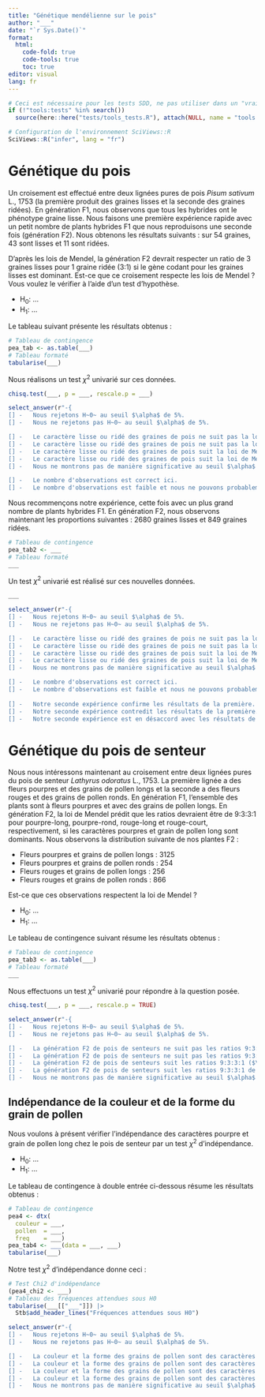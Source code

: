```yaml
---
title: "Génétique mendélienne sur le pois"
author: "___"
date: "`r Sys.Date()`"
format:
  html:
    code-fold: true
    code-tools: true
    toc: true
editor: visual
lang: fr
---
```


<!--# Ce bloc-notes ne comporte exceptionnellement pas la structure classique (introduction, but, matériel et méthodes...) pour aller droit à l'essentiel. Il vous permet de vous familiariser avec les tests d'hypothèses du Chi2 et de leur inteprétation, tout en vous libérant un maximum de temps pour commencer à travailler sur le projet de groupe. -->

```r
# Ceci est nécessaire pour les tests SDD, ne pas utiliser dans un "vrai" projet
if (!"tools:tests" %in% search())
  source(here::here("tests/tools_tests.R"), attach(NULL, name = "tools:tests"))

# Configuration de l'environnement SciViews::R
SciViews::R("infer", lang = "fr")
```

# Génétique du pois

Un croisement est effectué entre deux lignées pures de pois *Pisum sativum* L., 1753 (la première produit des graines lisses et la seconde des graines ridées). En génération F1, nous observons que tous les hybrides ont le phénotype graine lisse. Nous faisons une première expérience rapide avec un petit nombre de plants hybrides F1 que nous reproduisons une seconde fois (génération F2). Nous obtenons les résultats suivants : sur 54 graines, 43 sont lisses et 11 sont ridées.

D'après les lois de Mendel, la génération F2 devrait respecter un ratio de 3 graines lisses pour 1 graine ridée (3:1) si le gène codant pour les graines lisses est dominant. Est-ce que ce croisement respecte les lois de Mendel ? Vous voulez le vérifier à l'aide d'un test d'hypothèse.

<!--% Reformulez la situation décrite en langage statistique en posant l'hypothèse nulle et l'hypothèse alternative correspondantes à votre test de Chi^2 que vous allez réaliser ci-dessous. -->

-   H~0~: ...
-   H~1~: ...

Le tableau suivant présente les résultats obtenus :

<!--% Réalisez un tableau de contingence `pea_tab` qui reprend les observations de la génération F2. Utilisez `tabularise()` pour calculer les pourcentages, ainsi que le total. -->

```r
# Tableau de contingence
pea_tab <- as.table(___)
# Tableau formaté
tabularise(___)
```

Nous réalisons un test $\chi^2$ univarié sur ces données.

<!--% Complétez le chunk ci-dessous pour réaliser votre test d'hypothèse. -->

```r
chisq.test(___, p = ___, rescale.p = ___)
```

<!--% Interprétez les résultats de votre test au seuil alpha de 5% pour répondre à la question posée ci-dessus. -->

```r
select_answer(r"-{
[] -   Nous rejetons H~0~ au seuil $\alpha$ de 5%.
[] -   Nous ne rejetons pas H~0~ au seuil $\alpha$ de 5%.

[] -   Le caractère lisse ou ridé des graines de pois ne suit pas la loi de Mendel ($\chi^2_{obs}$ = 0.62, ddl = 1, p = 0.43).
[] -   Le caractère lisse ou ridé des graines de pois ne suit pas la loi de Mendel de manière significative au seuil $\alpha$ de 5% ($\chi^2–{obs}$ = 0.62, ddl = 1, p = 0.43).
[] -   Le caractère lisse ou ridé des graines de pois suit la loi de Mendel ($\chi^2_{obs}$ = 0.62, ddl = 1, p = 0.43).
[] -   Le caractère lisse ou ridé des graines de pois suit la loi de Mendel de manière significative au seuil $\alpha$ de 5% ($\chi^2_{obs}$ = 0.62, ddl = 1, p = 0.43).
[] -   Nous ne montrons pas de manière significative au seuil $\alpha$ de 5% que la loi de Mendel ne s'applique pas pour le caractère lisse ou ridé des graines de pois ($\chi^2_{obs}$ = 0.62, ddl = 1, p = 0.43).

[] -   Le nombre d'observations est correct ici.
[] -   Le nombre d'observations est faible et nous ne pouvons probablement pas répondre à la question posée. nous observons un ratio 4:1 dans notre échantillon.}-")
```

Nous recommençons notre expérience, cette fois avec un plus grand nombre de plants hybrides F1. En génération F2, nous observons maintenant les proportions suivantes : 2680 graines lisses et 849 graines ridées.

<!--% Réalisez un second tableau de contingence `pea_tab2` qui reprend les observations de la génération F2 de la deuxième expérience. Utilisez `tabularise()` pour calculer les pourcentages, ainsi que le total -->

```r
# Tableau de contingence
pea_tab2 <- ___
# Tableau formaté
___
```

Un test $\chi^2$ univarié est réalisé sur ces nouvelles données.

<!--% Effectuez le test d'hypothèse pour vérifier une seconde fois. -->

```r
___
```

<!--% Interprétez les résultats de votre test au seuil alpha de 5% pour répondre à la question posée ci-dessus. -->

```r
select_answer(r"-{
[] -   Nous rejetons H~0~ au seuil $\alpha$ de 5%.
[] -   Nous ne rejetons pas H~0~ au seuil $\alpha$ de 5%.

[] -   Le caractère lisse ou ridé des graines de pois ne suit pas la loi de Mendel ($\chi^2_{obs}$ = 1.67, ddl = 1, p = 0.20).
[] -   Le caractère lisse ou ridé des graines de pois ne suit pas la loi de Mendel de manière significative au seuil $\alpha$ de 5% ($\chi^2_{obs}$ = 1.67, ddl = 1, p = 0.20).
[] -   Le caractère lisse ou ridé des graines de pois suit la loi de Mendel ($\chi^2_{obs}$ = 1.67, ddl = 1, p = 0.20).
[] -   Le caractère lisse ou ridé des graines de pois suit la loi de Mendel de manière significative au seuil $\alpha$ de 5% ($\chi^2_{obs}$ = 1.67, ddl = 1, p = 0.20).
[] -   Nous ne montrons pas de manière significative au seuil $\alpha$ de 5% que la loi de Mendel ne s'applique pas pour le caractère lisse ou ridé des graines de pois ($\chi^2_{obs}$ = 1.67, ddl = 1, p = 0.20).

[] -   Le nombre d'observations est correct ici.
[] -   Le nombre d'observations est faible et nous ne pouvons probablement pas répondre à la question posée.
  
[] -   Notre seconde expérience confirme les résultats de la première.
[] -   Notre seconde expérience contredit les résultats de la première.
[] -   Notre seconde expérience est en désaccord avec les résultats de la première, mais comme le nombre d'observations y est plus important, nous nous fions à ce dernier résultat.}-")
```

# Génétique du pois de senteur

Nous nous intéressons maintenant au croisement entre deux lignées pures du pois de senteur *Lathyrus odoratus* L., 1753. La première lignée a des fleurs pourpres et des grains de pollen longs et la seconde a des fleurs rouges et des grains de pollen ronds. En génération F1, l'ensemble des plants sont à fleurs pourpres et avec des grains de pollen longs. En génération F2, la loi de Mendel prédit que les ratios devraient être de 9:3:3:1 pour pourpre-long, pourpre-rond, rouge-long et rouge-court, respectivement, si les caractères pourpres et grain de pollen long sont dominants. Nous observons la distribution suivante de nos plantes F2 :

-   Fleurs pourpres et grains de pollen longs : 3125
-   Fleurs pourpres et grains de pollen ronds : 254
-   Fleurs rouges et grains de pollen longs : 256
-   Fleurs rouges et grains de pollen ronds : 866

Est-ce que ces observations respectent la loi de Mendel ?

<!-- Reformulez la question en H~0~ et H~1~ pour le test de Chi^2 univarié. -->

-   H~0~: ...
-   H~1~: ...

Le tableau de contingence suivant résume les résultats obtenus :

<!--% Réalisez un tableau de contingence `pea_tab3` qui reprend les observations de la génération F2 de pois de senteur obtenues. Formatez-le ensuite avec `tabularise()`. -->

```r
# Tableau de contingence
pea_tab3 <- as.table(___)
# Tableau formaté
___
```

Nous effectuons un test $\chi^2$ univarié pour répondre à la question posée.

<!--% Déterminez si la génétique mendélienne est respectée au seuil alpha de 5%. -->

```r
chisq.test(___, p = ___, rescale.p = TRUE)
```

<!--% Interprétez les résultats de votre test statistique afin de répondre à la question posée ci-dessus. -->

```r
select_answer(r"-{
[] -   Nous rejetons H~0~ au seuil $\alpha$ de 5%.
[] -   Nous ne rejetons pas H~0~ au seuil $\alpha$ de 5%.

[] -   La génération F2 de pois de senteurs ne suit pas les ratios 9:3:3:1 ($\chi^2_{obs}$ = 2176, ddl = 3, p < 0.001).
[] -   La génération F2 de pois de senteurs ne suit pas les ratios 9:3:3:1 de manière significative au seuil $\alpha$ de 5% ($\chi^2_{obs}$ = 2176, ddl = 3, p < 0.001).
[] -   La génération F2 de pois de senteurs suit les ratios 9:3:3:1 ($\chi^2_{obs}$ = 2176, ddl = 3, p < 0.001).
[] -   La génération F2 de pois de senteurs suit les ratios 9:3:3:1 de manière significative au seuil $\alpha$ de 5%  ($\chi^2_{obs}$ = 2176, ddl = 3, p < 0.001).
[] -   Nous ne montrons pas de manière significative au seuil $\alpha$ de 5% que les ratios 9:3:3:1 ne sont pas suivis par la génération F2 de pois de senteur ($\chi^2_{obs}$ = 2176, ddl = 3, p < 0.001).}-")
```

## Indépendance de la couleur et de la forme du grain de pollen

Nous voulons à présent vérifier l'indépendance des caractères pourpre et grain de pollen long chez le pois de senteur par un test $\chi^2$ d'indépendance.

<!--% Reformulez la question en langage statistique (H~0~ et H~1~) pour le test de Chi^2 d'indépendance. -->

-   H~0~: ...
-   H~1~: ...

Le tableau de contingence à double entrée ci-dessous résume les résultats obtenus :

<!--% Réencodez vos données dans `pea4` et calculez un tableau de contingence à double entrée dans `pea_tab4` avec xtabs() de manière adéquate pour réaliser un test Chi^2 d'indépendance. Présentez le tableau de contingence avec `tabularise()`. -->

```r
# Tableau de contingence
pea4 <- dtx(
  couleur = ___,
  pollen  = ___,
  freq    = ___)
pea_tab4 <- ___(data = ___, ___)
tabularise(___)
```

Notre test $\chi^2$ d'indépendance donne ceci :

<!--% Réalisez le test de Chi^2 d'indépendance. Ensuite produisez le tableau contenant les fréquences attendues sous H0. -->

```r
# Test Chi2 d'indépendance
(pea4_chi2 <- ___)
# Tableau des fréquences attendues sous H0
tabularise(___[["___"]]) |>
  Stb$add_header_lines("Fréquences attendues sous H0")
```

<!--% Interprétez ce test. -->

```r
select_answer(r"-{
[] -   Nous rejetons H~0~ au seuil $\alpha$ de 5%.
[] -   Nous ne rejetons pas H~0~ au seuil $\alpha$ de 5%.

[] -   La couleur et la forme des grains de pollen sont des caractères indépendants chez le pois de senteur ($\chi^2_{obs}$ = 2183, ddl = 1, p < 0.001).
[] -   La couleur et la forme des grains de pollen sont des caractères indépendants chez le pois de senteur de manière significative au seuil $\alpha$ de 5% ($\chi^2_{obs}$ = 2183, ddl = 1, p < 0.001).
[] -   La couleur et la forme des grains de pollen sont des caractères dépendants chez le pois de senteur ($\chi^2_{obs}$ = 2183, ddl = 1, p < 0.001).
[] -   La couleur et la forme des grains de pollen sont des caractères dépendants chez le pois de senteur de manière significative au seuil $\alpha$ de 5%  ($\chi^2_{obs}$ = 2183, ddl = 1, p < 0.001).
[] -   Nous ne montrons pas de manière significative au seuil $\alpha$ de 5% que la couleur et la forme des grains de pollen sont des caractère dépendants chez le pois de senteur ($\chi^2_{obs}$ = 2183, ddl = 1, p < 0.001).}-")
```

